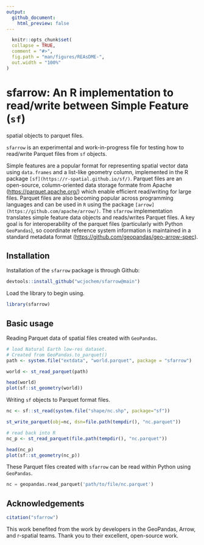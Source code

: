 ```yaml
---
output:
  github_document:
    html_preview: false
---
```


```r
  knitr::opts_chunk$set(
  collapse = TRUE,
  comment = "#>",
  fig.path = "man/figures/REAsDME-",
  out.width = "100%"
)
```

<!-- README.md is generated from README.Rmd. Please edit that file -->

# sfarrow: An R implementation to read/write between Simple Feature (`sf`)
spatial objects to parquet files.

`sfarrow` is an experimental and work-in-progress file for testing how to
read/write Parquet files from `sf` objects.

Simple features are a popular format for representing spatial vector data using
`data.frames` and a list-like geometry column, implemented in the R package
`[sf](https://r-spatial.github.io/sf/)`. Parquet files are an open-source,
column-oriented data storage formate from Apache
([https://parquet.apache.org/](https://parquet.apache.org/)) which enable
efficient read/writing for large files. Parquet files are also becoming popular
across programming languages and can be used in `R` using the package
`[arrow](https://github.com/apache/arrow/)`. The `sfarrow` implementation
translates simple feature data objects and reads/writes Parquet files. A key
goal is for interoperability of the parquet files (particularly with Python
`GeoPandas`), so coordinate reference system information is maintained in a
standard metadata format
([https://github.com/geopandas/geo-arrow-spec](https://github.com/geopandas/geo-arrow-spec)).

## Installation
Installation of the `sfarrow` package is through Github:

```r
devtools::install_github("wcjochem/sfarrow@main")
```

Load the library to begin using.
```r
library(sfarrow)
```

## Basic usage

Reading Parquet data of spatial files created with `GeoPandas`.
```r
# load Natural Earth low-res dataset. 
# Created from GeoPandas.to_parquet()
path <- system.file("extdata", "world.parquet", package = "sfarrow")

world <- st_read_parquet(path)

head(world)
plot(sf::st_geometry(world))
```

Writing `sf` objects to Parquet format files.
```r
nc <- sf::st_read(system.file("shape/nc.shp", package="sf"))

st_write_parquet(obj=nc, dsn=file.path(tempdir(), "nc.parquet"))

# read back into R
nc_p <- st_read_parquet(file.path(tempdir(), "nc.parquet"))

head(nc_p)
plot(sf::st_geometry(nc_p))
```

These Parquet files created with `sfarrow` can be read within Python using `GeoPandas`.
```python
nc = geopandas.read_parquet('path/to/file/nc.parquet')
```

## Acknowledgements

```r
citation("sfarrow")
```
This work benefited from the work by developers in the GeoPandas, Arrow, and
r-spatial teams. Thank you to their excellent, open-source work.
